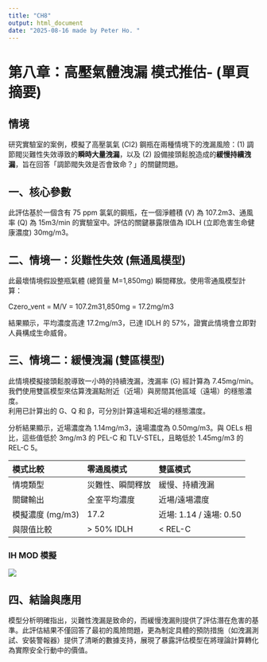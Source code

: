```yaml
---
title: "CH8"
output: html_document
date: "2025-08-16 made by Peter Ho. "
---
```


# **第八章：高壓氣體洩漏 模式推估- (單頁摘要)**

## **情境**

研究實驗室的案例，模擬了高壓氯氣 (Cl2​) 鋼瓶在兩種情境下的洩漏風險：(1) 調節閥災難性失效導致的**瞬時大量洩漏**，以及 (2) 設備接頭鬆脫造成的**緩慢持續洩漏**，旨在回答「調節閥失效是否會致命？」的關鍵問題。

## **一、核心參數**

此評估基於一個含有 75 ppm 氯氣的鋼瓶，在一個淨體積 (V) 為 107.2m3、通風率 (Q) 為 15m3/min 的實驗室中。評估的關鍵暴露限值為 IDLH (立即危害生命健康濃度) 30mg/m3。

## **二、情境一：災難性失效 (無通風模型)**

此最壞情境假設整瓶氣體 (總質量 M=1,850mg) 瞬間釋放。使用零通風模型計算：

Czero_vent​ = M/V​ = 107.2m31,850mg​ = 17.2mg/m3

結果顯示，平均濃度高達 17.2mg/m3，已達 IDLH 的 57%，證實此情境會立即對人員構成生命威脅。

## **三、情境二：緩慢洩漏 (雙區模型)**

此情境模擬接頭鬆脫導致一小時的持續洩漏，洩漏率 (G) 經計算為 7.45mg/min。我們使用雙區模型來估算洩漏點附近（近場）與房間其他區域（遠場）的穩態濃度。\
利用已計算出的 G、Q 和 β，可分別計算遠場和近場的穩態濃度。

分析結果顯示，近場濃度為 1.14mg/m3，遠場濃度為 0.50mg/m3。與 OELs 相比，這些值低於 3mg/m3 的 PEL-C 和 TLV-STEL，且略低於 1.45mg/m3 的 REL-C 5。

| 模式比較         | 零通風模式       | 雙區模式                |
|:-----------------|:-----------------|:------------------------|
| 情境類型         | 災難性、瞬間釋放 | 緩慢、持續洩漏          |
| 關鍵輸出         | 全室平均濃度     | 近場/遠場濃度           |
| 模擬濃度 (mg/m3) | 17.2             | 近場: 1.14 / 遠場: 0.50 |
| 與限值比較       | \> 50% IDLH      | \< REL-C                |

### **IH MOD 模擬**

![](docs/info/images/CH8.png)

## **四、結論與應用**

模型分析明確指出，災難性洩漏是致命的，而緩慢洩漏則提供了評估潛在危害的基準。此評估結果不僅回答了最初的風險問題，更為制定具體的預防措施（如洩漏測試、安裝警報器）提供了清晰的數據支持，展現了暴露評估模型在將理論計算轉化為實際安全行動中的價值。
